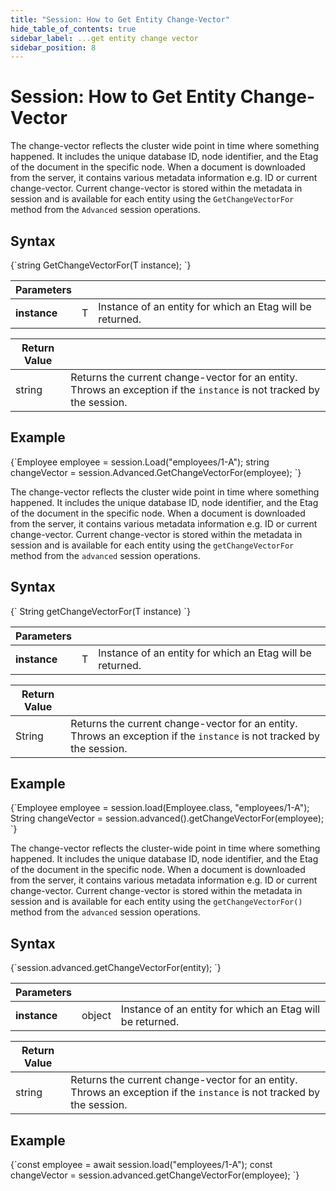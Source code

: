 ---
title: "Session: How to Get Entity Change-Vector"
hide_table_of_contents: true
sidebar_label: ...get entity change vector
sidebar_position: 8
---




# Session: How to Get Entity Change-Vector
<LanguageSwitcher supportedLanguages={supportedLanguages} />
<LanguageContent language="csharp">


The change-vector reflects the cluster wide point in time where something happened. It includes the unique database ID, node identifier, and the Etag of the document in the specific node.
When a document is downloaded from the server, it contains various metadata information e.g. ID or current change-vector. Current change-vector is stored within the metadata in session and is available for each entity using the `GetChangeVectorFor` method from the `Advanced` session operations.

## Syntax

<TabItem value="get_change_vector_1" label="get_change_vector_1">
<CodeBlock language="csharp">
{`string GetChangeVectorFor<T>(T instance);
`}
</CodeBlock>
</TabItem>

| Parameters | | |
| ------------- | ------------- | ----- |
| **instance** | T | Instance of an entity for which an Etag will be returned. |

| Return Value | |
| ------------- | ----- |
| string | Returns the current change-vector for an entity. Throws an exception if the `instance` is not tracked by the session. |

## Example

<TabItem value="get_change_vector_2" label="get_change_vector_2">
<CodeBlock language="csharp">
{`Employee employee = session.Load<Employee>("employees/1-A");
string changeVector = session.Advanced.GetChangeVectorFor(employee);
`}
</CodeBlock>
</TabItem>


</LanguageContent>
<LanguageContent language="java">


The change-vector reflects the cluster wide point in time where something happened. It includes the unique database ID, node identifier, and the Etag of the document in the specific node.
When a document is downloaded from the server, it contains various metadata information e.g. ID or current change-vector. Current change-vector is stored within the metadata in session and is available for each entity using the `getChangeVectorFor` method from the `advanced` session operations.

## Syntax

<TabItem value="get_change_vector_1" label="get_change_vector_1">
<CodeBlock language="java">
{`<T> String getChangeVectorFor(T instance)
`}
</CodeBlock>
</TabItem>

| Parameters | | |
| ------------- | ------------- | ----- |
| **instance** | T | Instance of an entity for which an Etag will be returned. |

| Return Value | |
| ------------- | ----- |
| String | Returns the current change-vector for an entity. Throws an exception if the `instance` is not tracked by the session. |

## Example

<TabItem value="get_change_vector_2" label="get_change_vector_2">
<CodeBlock language="java">
{`Employee employee = session.load(Employee.class, "employees/1-A");
String changeVector = session.advanced().getChangeVectorFor(employee);
`}
</CodeBlock>
</TabItem>


</LanguageContent>
<LanguageContent language="nodejs">


The change-vector reflects the cluster-wide point in time where something happened. It includes the unique database ID, node identifier, and the Etag of the document in the specific node.
When a document is downloaded from the server, it contains various metadata information e.g. ID or current change-vector. Current change-vector is stored within the metadata in session and is available for each entity using the `getChangeVectorFor()` method from the `advanced` session operations.

## Syntax

<TabItem value="get_change_vector_1" label="get_change_vector_1">
<CodeBlock language="js">
{`session.advanced.getChangeVectorFor(entity);
`}
</CodeBlock>
</TabItem>

| Parameters | | |
| ------------- | ------------- | ----- |
| **instance** | object | Instance of an entity for which an Etag will be returned. |

| Return Value | |
| ------------- | ----- |
| string | Returns the current change-vector for an entity. Throws an exception if the `instance` is not tracked by the session. |

## Example

<TabItem value="get_change_vector_2" label="get_change_vector_2">
<CodeBlock language="js">
{`const employee = await session.load("employees/1-A");
const changeVector = session.advanced.getChangeVectorFor(employee);
`}
</CodeBlock>
</TabItem>


</LanguageContent>

<!---
### Session
- [What is a Session and How Does it Work](../../../client-api/session/what-is-a-session-and-how-does-it-work)
- [How to Get and Modify Entity Metadata](../../../client-api/session/how-to/get-and-modify-entity-metadata)
- [How to Get Entity Last Modified](../../../client-api/session/how-to/get-entity-last-modified)


-->